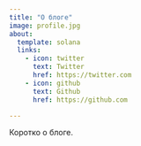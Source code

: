 ```yaml
---
title: "О блоге"
image: profile.jpg
about:
  template: solana
  links:
    - icon: twitter
      text: Twitter
      href: https://twitter.com
    - icon: github
      text: Github
      href: https://github.com

---
```


Коротко о блоге.
